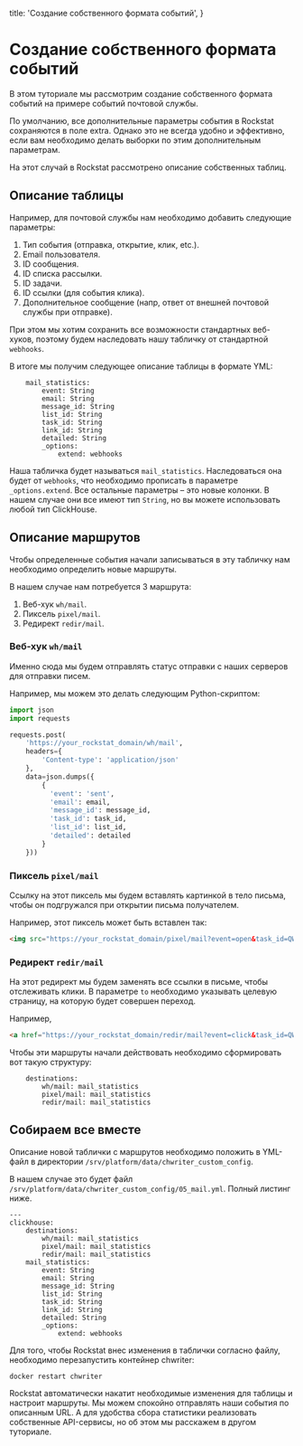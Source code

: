 
  title: 'Создание собственного формата событий',
}


# Создание собственного формата событий

В этом туториале мы рассмотрим создание собственного формата событий на примере событий почтовой службы.

По умолчанию, все дополнительные параметры события в Rockstat сохраняются в поле extra. 
Однако это не всегда удобно и эффективно, если вам необходимо делать выборки по этим дополнительным параметрам.

На этот случай в Rockstat рассмотрено описание собственных таблиц. 

## Описание таблицы

Например, для почтовой службы нам необходимо добавить следующие параметры:

1. Тип события (отправка, открытие, клик, etc.).
1. Email пользователя.
1. ID сообщения.
1. ID списка рассылки.
1. ID задачи.
1. ID ссылки (для события клика).
1. Дополнительное сообщение (напр, ответ от внешней почтовой службы при отправке).

При этом мы хотим сохранить все возможности стандартных веб-хуков, поэтому будем наследовать нашу табличку от стандартной `webhooks`.

В итоге мы получим следующее описание таблицы в формате YML:

```YML
    mail_statistics:
        event: String
        email: String
        message_id: String
        list_id: String
        task_id: String
        link_id: String
        detailed: String
        _options:
            extend: webhooks
```

Наша табличка будет называться `mail_statistics`.
Наследоваться она будет от `webhooks`, что необходимо прописать в параметре `_options.extend`.
Все остальные параметры – это новые колонки. В нашем случае они все имеют тип `String`, но вы можете использовать любой тип ClickHouse.

## Описание маршрутов

Чтобы определенные события начали записываться в эту табличку нам необходимо определить новые маршруты.

В нашем случае нам потребуется 3 маршрута:

1. Веб-хук `wh/mail`. 
1. Пиксель `pixel/mail`. 
1. Редирект `redir/mail`.

### Веб-хук `wh/mail`

Именно сюда мы будем отправлять статус отправки с наших серверов для отправки писем.

Например, мы можем это делать следующим Python-скриптом:

```Python
import json
import requests

requests.post(
    'https://your_rockstat_domain/wh/mail', 
    headers={
        'Content-type': 'application/json'
    },
    data=json.dumps({
        {
          'event': 'sent',
          'email': email,
          'message_id': message_id,
          'task_id': task_id,
          'list_id': list_id,
          'detailed': detailed
        }
    }))
```

### Пиксель `pixel/mail`

Ссылку на этот пиксель мы будем вставлять картинкой в тело письма, чтобы он подгружался при открытии письма получателем.

Например, этот пиксель может быть вставлен так:

```HTML
<img src="https://your_rockstat_domain/pixel/mail?event=open&task_id=QWERTY&message_id=QWERTY_ASDFGH&email=bob@example.com&list_id=12345"/>
```

### Редирект `redir/mail`

На этот редирект мы будем заменять все ссылки в письме, чтобы отслеживать клики. 
В параметре `to` необходимо указывать целевую страницу, на которую будет совершен переход.

Например,

```HTML
<a href="https://your_rockstat_domain/redir/mail?event=click&task_id=QWERTY&message_id=QWERTY_ASDFGH&email=bob@example.com&list_id=12345&link_id=1&to=https%3A%2F%2Fya.ru">Click me!</a>
```

Чтобы эти маршруты начали действовать необходимо сформировать вот такую структуру:

```YML
    destinations:
        wh/mail: mail_statistics
        pixel/mail: mail_statistics
        redir/mail: mail_statistics
```

## Собираем все вместе

Описание новой таблички с маршрутов необходимо положить в YML-файл в директории `/srv/platform/data/chwriter_custom_config`.

В нашем случае это будет файл `/srv/platform/data/chwriter_custom_config/05_mail.yml`. Полный листинг ниже.

```YML
---
clickhouse:
    destinations:
        wh/mail: mail_statistics
        pixel/mail: mail_statistics
        redir/mail: mail_statistics
    mail_statistics:
        event: String
        email: String
        message_id: String
        list_id: String
        task_id: String
        link_id: String
        detailed: String
        _options:
            extend: webhooks
```

Для того, чтобы Rockstat внес изменения в таблички согласно файлу, необходимо перезапустить контейнер chwriter:

    docker restart chwriter

Rockstat автоматически накатит необходимые изменения для таблицы и настроит маршруты. 
Мы можем спокойно отправлять наши события по описанным URL.
А для удобства сбора статистики реализовать собственные API-сервисы, но об этом мы расскажем в другом туториале.

